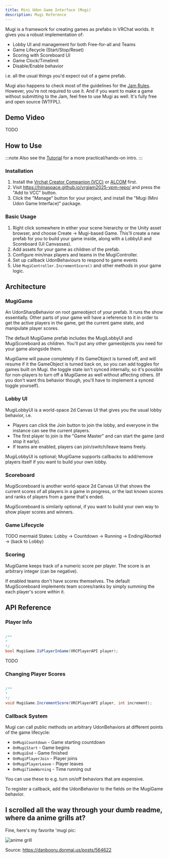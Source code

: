 ```yaml
---
title: Mini Udon Game Interface (Mugi)
description: Mugi Reference
---
```


Mugi is a framework for creating games as prefabs in VRChat worlds. It gives you a robust implementation of:

- Lobby UI and management for both Free-for-all and Teams
- Game Lifecycle (Start/Stop/Reset)
- Scoring with Scoreboard UI
- Game Clock/Timelimit
- Disable/Enable behavior

i.e. all the usual things you'd expect out of a game prefab.

Mugi also happens to check most of the guidelines for the [Jam Rules](/rules). However, you're not required to use it. And if you want to make a game without submitting to the Jam, feel free to use Mugi as well. It's fully free and open source (WTFPL).

## Demo Video

TODO

## How to Use

:::note
Also see the [Tutorial](/tutorial) for a more practical/hands-on intro.
:::

### Installation

1. Install the [Vrchat Creator Companion (VCC)](https://vcc.docs.vrchat.com/) or [ALCOM](https://vrc-get.anatawa12.com/alcom/) first.
2. Visit https://hiinaspace.github.io/vrgjam2025-vpm-repo/ and press the "Add to VCC" button.
3. Click the "Manage" button for your project, and install the "Mugi (Mini Udon Game Interface)" package.

### Basic Usage

1. Right click somewhere in either your scene hierarchy or the Unity asset browser, and choose Create -> Mugi-based Game. This'll create a new prefab for you to build your game inside, along with a LobbyUI and Scoreboard (UI Canvasses).
2. Add assets for your game as children of the prefab.
3. Configure min/max players and teams in the MugiController.
4. Set up callback UdonBehaviours to respond to game events
5. Use `MugiController.IncrementScore()` and other methods in your game logic.

## Architecture

### MugiGame

An UdonSharpBehavior on root gameobject of your prefab. It runs the show essentially. Other parts of your game will have a reference to it in order to get the active players in the game, get the current game state, and manipulate player scores.

The default MugiGame prefab includes the MugiLobbyUI and MugiScoreboard as children. You'll put any other gameobjects you need for your game alongside them.

MugiGame will pause completely if its GameObject is turned off, and will resume if it the GameObject is turned back on, so you can add toggles for games built on Mugi. the toggle state isn't synced internally, so it's possible for non-players to turn off a MugiGame as well without affecting others. (If you don't want this behavior though, you'll have to implement a synced toggle yourself).

### Lobby UI

MugiLobbyUI is a world-space 2d Canvas UI that gives you the usual lobby behavior, i.e.

- Players can click the Join button to join the lobby, and everyone in the instance can see the current players.
- The first player to join is the "Game Master" and can start the game (and stop it early).
- If teams are enabled, players can join/switch/leave teams freely.

MugiLobbyUI is optional; MugiGame supports callbacks to add/remove players itself if you want to build your own lobby.

### Scoreboard

MugiScoreboard is another world-space 2d Canvas UI that shows the current scores of all players in a game in progress, or the last known scores and ranks of players from a game that's ended.

MugiScoreboard is similarly optional, if you want to build your own way to show player scores and winners.

### Game Lifecycle

TODO mermaid
States: Lobby → Countdown → Running → Ending/Aborted → (back to Lobby)

### Scoring

MugiGame keeps track of a numeric score per player. The score is an arbitrary integer (can be negative).

If enabled teams don't have scores themselves. The default MugiScoreboard implements team scores/ranks by simply summing the each player's score within it.

## API Reference

### Player Info

```cs

/**
*
*/
bool MugiGame.IsPlayerInGame(VRCPlayerAPI player);
```

TODO


### Changing Player Scores

```cs

/**
*
*/
void MugiGame.IncrementScore(VRCPlayerAPI player, int increment);
```

### Callback System

Mugi can call public methods on arbitrary UdonBehaviors at different points of the game lifecycle:

- `OnMugiCountdown` - Game starting countdown
- `OnMugiStart` - Game begins
- `OnMugiEnd` - Game finished
- `OnMugiPlayerJoin` - Player joins
- `OnMugiPlayerLeave` - Player leaves
- `OnMugiTimeWarning` - Time running out

You can use these to e.g. turn on/off behaviors that are expensive.

To register a callback, add the UdonBehavior to the fields on the MugiGame behavior.

## I scrolled all the way through your dumb readme, where da anime grills at?

Fine, here's my favorite 'mugi pic:

![anime grill](../../assets/moogs.jpg)

Source: https://danbooru.donmai.us/posts/564622
